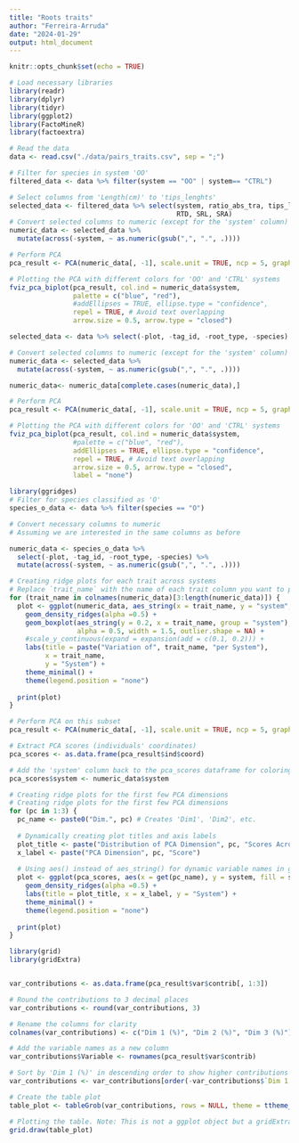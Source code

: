 ```yaml
---
title: "Roots traits"
author: "Ferreira-Arruda"
date: "2024-01-29"
output: html_document
---
```


```r
knitr::opts_chunk$set(echo = TRUE)
```


```r
# Load necessary libraries
library(readr)
library(dplyr)
library(tidyr)
library(ggplot2)
library(FactoMineR)
library(factoextra)

# Read the data
data <- read.csv("./data/pairs_traits.csv", sep = ";")

# Filter for species in system 'OO'
filtered_data <- data %>% filter(system == "OO" | system== "CTRL")

# Select columns from 'Length(cm)' to 'tips_lenghts'
selected_data <- filtered_data %>% select(system, ratio_abs_tra, tips_lenghts, AvgDiam.mm.,
                                          RTD, SRL, SRA)
# Convert selected columns to numeric (except for the 'system' column)
numeric_data <- selected_data %>% 
  mutate(across(-system, ~ as.numeric(gsub(",", ".", .))))

# Perform PCA
pca_result <- PCA(numeric_data[, -1], scale.unit = TRUE, ncp = 5, graph = FALSE)

# Plotting the PCA with different colors for 'OO' and 'CTRL' systems
fviz_pca_biplot(pca_result, col.ind = numeric_data$system,
                palette = c("blue", "red"),
                #addEllipses = TRUE, ellipse.type = "confidence",
                repel = TRUE, # Avoid text overlapping
                arrow.size = 0.5, arrow.type = "closed")
```

```r
selected_data <- data %>% select(-plot, -tag_id, -root_type, -species) %>% select(system, ratio_abs_tra, tips_lenghts, AvgDiam.mm.,RTD, SRL, SRA)

# Convert selected columns to numeric (except for the 'system' column)
numeric_data <- selected_data %>% 
  mutate(across(-system, ~ as.numeric(gsub(",", ".", .))))

numeric_data<- numeric_data[complete.cases(numeric_data),]

# Perform PCA
pca_result <- PCA(numeric_data[, -1], scale.unit = TRUE, ncp = 5, graph = FALSE)

# Plotting the PCA with different colors for 'OO' and 'CTRL' systems
fviz_pca_biplot(pca_result, col.ind = numeric_data$system,
                #palette = c("blue", "red"),
                addEllipses = TRUE, ellipse.type = "confidence",
                repel = TRUE, # Avoid text overlapping
                arrow.size = 0.5, arrow.type = "closed",
                label = "none")
```



```r

library(ggridges)
# Filter for species classified as 'O'
species_o_data <- data %>% filter(species == "O")

# Convert necessary columns to numeric
# Assuming we are interested in the same columns as before

numeric_data <- species_o_data %>% 
  select(-plot, -tag_id, -root_type, -species) %>% 
  mutate(across(-system, ~ as.numeric(gsub(",", ".", .))))

# Creating ridge plots for each trait across systems
# Replace `trait_name` with the name of each trait column you want to plot
for (trait_name in colnames(numeric_data)[3:length(numeric_data)]) {
  plot <- ggplot(numeric_data, aes_string(x = trait_name, y = "system", fill = "system")) +
    geom_density_ridges(alpha =0.5) +
    geom_boxplot(aes_string(y = 0.2, x = trait_name, group = "system"), 
                 alpha = 0.5, width = 1.5, outlier.shape = NA) +
    #scale_y_continuous(expand = expansion(add = c(0.1, 0.2))) +
    labs(title = paste("Variation of", trait_name, "per System"),
         x = trait_name,
         y = "System") +
    theme_minimal() +
    theme(legend.position = "none")
  
  print(plot)
}
```

```r
# Perform PCA on this subset
pca_result <- PCA(numeric_data[, -1], scale.unit = TRUE, ncp = 5, graph = FALSE)

# Extract PCA scores (individuals' coordinates)
pca_scores <- as.data.frame(pca_result$ind$coord)

# Add the 'system' column back to the pca_scores dataframe for coloring
pca_scores$system <- numeric_data$system

# Creating ridge plots for the first few PCA dimensions
# Creating ridge plots for the first few PCA dimensions
for (pc in 1:3) { 
  pc_name <- paste0("Dim.", pc) # Creates 'Dim1', 'Dim2', etc.
  
  # Dynamically creating plot titles and axis labels
  plot_title <- paste("Distribution of PCA Dimension", pc, "Scores Across Systems")
  x_label <- paste("PCA Dimension", pc, "Score")
  
  # Using aes() instead of aes_string() for dynamic variable names in ggplot2
  plot <- ggplot(pca_scores, aes(x = get(pc_name), y = system, fill = system)) +
    geom_density_ridges(alpha =0.5) +
    labs(title = plot_title, x = x_label, y = "System") +
    theme_minimal() +
    theme(legend.position = "none")
  
  print(plot)
}

```
```r
library(grid)
library(gridExtra)


var_contributions <- as.data.frame(pca_result$var$contrib[, 1:3])

# Round the contributions to 3 decimal places
var_contributions <- round(var_contributions, 3)

# Rename the columns for clarity
colnames(var_contributions) <- c("Dim 1 (%)", "Dim 2 (%)", "Dim 3 (%)")

# Add the variable names as a new column
var_contributions$Variable <- rownames(pca_result$var$contrib)

# Sort by 'Dim 1 (%)' in descending order to show higher contributions first
var_contributions <- var_contributions[order(-var_contributions$`Dim 1 (%)`),]

# Create the table plot
table_plot <- tableGrob(var_contributions, rows = NULL, theme = ttheme_minimal())

# Plotting the table. Note: This is not a ggplot object but a gridExtra object.
grid.draw(table_plot)

```






